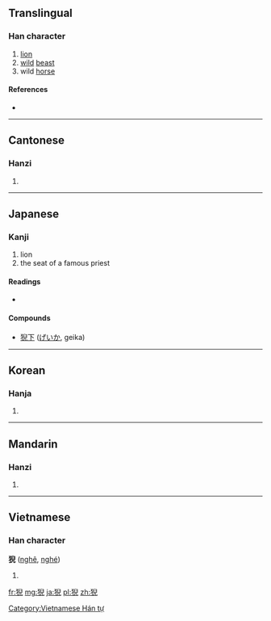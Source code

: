 ==Translingual==

===Han character===
{{Han char|rn=94|rad=犬|as=08|sn=11|four=4721<sub>7</sub>|canj=大竹竹X山 (KHHXU)}}

# [[lion]]
# [[wild]] [[beast]]
# wild [[horse]]

====References====
* {{Han ref|kx=0712.210|dkj=20468|dj=1124.230|hdz=21353.120|uh=730A|ud=29450|bh=D665|bd=54885}}

----

==Cantonese==

===Hanzi===
{{yue-hanzi|jyut=|y=ngai4}}

# {{defn|lang=yue|sort=犬08}}

----

==Japanese==

===Kanji===
{{ja-kanji|grade=uc|rs=犬08}}

# lion
# the seat of a famous priest

====Readings====
* {{ja-readings|on=[[げい]] (gei)}}

====Compounds====
* [[猊下]] ([[げいか]], geika)

----

==Korean==

===Hanja===
{{ko-hanja|hangeul=예|eumhun=|rv=ye|mr=ye|y=yey}}

# {{defn|lang=ko|sort=犬08}}

----

==Mandarin==

===Hanzi===
{{cmn-hanzi|pin=[[ní]] ([[ni2]])|wg=ni<sup>2</sup>}}

# {{defn|lang=cmn|sort=犬08}}

----

==Vietnamese==

===Han character===
'''猊''' ([[nghê]], [[nghé]])

# {{defn|lang=vi}}

[[Category:Vietnamese Hán tự]]

[[fr:猊]]
[[mg:猊]]
[[ja:猊]]
[[pl:猊]]
[[zh:猊]]